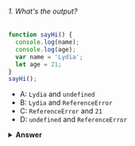 ###### 1. What's the output?

```javascript
function sayHi() {
  console.log(name);
  console.log(age);
  var name = 'Lydia';
  let age = 21;
}
sayHi();
```

- A: `Lydia` and `undefined`
- B: `Lydia` and `ReferenceError`
- C: `ReferenceError` and `21`
- D: `undefined` and `ReferenceError`

<details>
    <summary>
        <b>Answer</b>
    </summary>

    #### Answer: D

    Within the function, we first declare the `name` variable with the `var` keyword. This means that the variable gets hoisted (memory space is set up during the creation phase) with the default value of `undefined`, until we actually get to the line where we define the variable. We haven't defined the variable yet on the line where we try to log the `name` variable, so it still holds the value of `undefined`.

    Variables with the `let` keyword (and `const`) are hoisted, but unlike `var`, don't get <i>initialized</i>. They are not accessible before the line we declare (initialize) them. This is called the "temporal dead zone". When we try to access the variables before they are declared, JavaScript throws a `ReferenceError`.

</details>